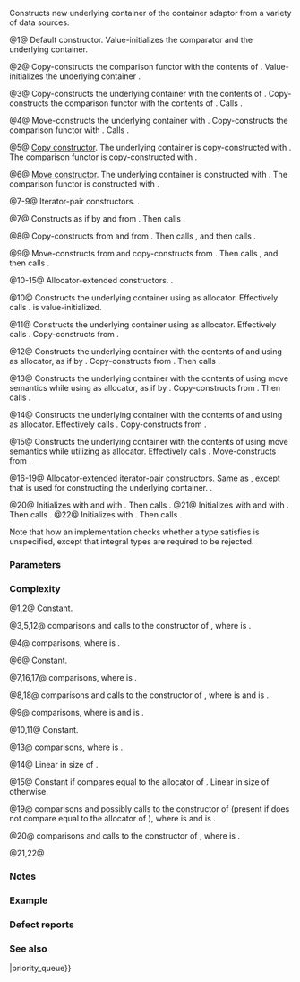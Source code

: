 {{cpp/container/priority_queue/title|priority_queue}}
{{cpp/container/priority_queue/navbar}}
{{dcl begin}}
{{dcl|num=1|since=c++11|
priority_queue() : priority_queue(Compare(), Container()) {}
}}
{{dcl|num=2|since=c++11|
explicit priority_queue( const Compare&amp; compare )
    : priority_queue(compare, Container()) {}
}}
{{dcl rev multi|num=3
|dcl1=
explicit priority_queue( const Compare&amp; compare = Compare(),
                         const Container&amp; cont = Container() );
|since2=c++11|dcl2=
priority_queue( const Compare&amp; compare, const Container&amp; cont );
}}
{{dcl|num=4|since=c++11|
priority_queue( const Compare&amp; compare, Container&amp;&amp; cont );
}}
{{dcl|num=5|
priority_queue( const priority_queue&amp; other );
}}
{{dcl|num=6|since=c++11|
priority_queue( priority_queue&amp;&amp; other );
}}
{{dcl|num=7|since=c++11|1=
template&lt; class InputIt &gt;
priority_queue( InputIt first, InputIt last,
                const Compare&amp; compare = Compare() );
}}
{{dcl rev multi|num=8
|dcl1=
template&lt; class InputIt &gt;
priority_queue( InputIt first, InputIt last,
                const Compare&amp; compare = Compare(),
                const Container&amp; cont = Container() );
|since2=c++11|dcl2=
template&lt; class InputIt &gt;
priority_queue( InputIt first, InputIt last,
                const Compare&amp; compare, const Container&amp; cont );
}}
{{dcl|num=9|since=c++11|
template&lt; class InputIt &gt;
priority_queue( InputIt first, InputIt last,
                const Compare&amp; compare, Container&amp;&amp; cont );
}}
{{dcl|num=10|since=c++11|
template&lt; class Alloc &gt;
explicit priority_queue( const Alloc&amp; alloc );
}}
{{dcl|num=11|since=c++11|
template&lt; class Alloc &gt;
priority_queue( const Compare&amp; compare, const Alloc&amp; alloc );
}}
{{dcl|num=12|since=c++11|
template&lt; class Alloc &gt;
priority_queue( const Compare&amp; compare, const Container&amp; cont,
                const Alloc&amp; alloc );
}}
{{dcl|num=13|since=c++11|
template&lt; class Alloc &gt;
priority_queue( const Compare&amp; compare, Container&amp;&amp; cont,
                const Alloc&amp; alloc );
}}
{{dcl|num=14|since=c++11|
template&lt; class Alloc &gt;
priority_queue( const priority_queue&amp; other, const Alloc&amp; alloc );
}}
{{dcl|num=15|since=c++11|
template&lt; class Alloc &gt;
priority_queue( priority_queue&amp;&amp; other, const Alloc&amp; alloc );
}}
{{dcl|num=16|since=c++11|
template&lt; class InputIt, class Alloc &gt;
priority_queue( InputIt first, InputIt last, const Alloc&amp; alloc );
}}
{{dcl|num=17|since=c++11|
template&lt; class InputIt, class Alloc &gt;
priority_queue( InputIt first, InputIt last, const Compare&amp; compare,
                const Alloc&amp; alloc );
}}
{{dcl|num=18|since=c++11|
template&lt; class InputIt, class Alloc &gt;
priority_queue( InputIt first, InputIt last, const Compare&amp; compare,
                const Container&amp; cont, const Alloc&amp; alloc );
}}
{{dcl|num=19|since=c++11|
template&lt; class InputIt, class Alloc &gt;
priority_queue( InputIt first, InputIt last, const Compare&amp; compare,
                Container&amp;&amp; cont, const Alloc&amp; alloc );
}}
{{dcla|num=20|since=c++23|1=
template&lt; container-compatible-range&lt;T&gt; R &gt;
priority_queue( std::from_range_t, R&amp;&amp; rg,
                const Compare&amp; compare = Compare() );
}}
{{dcl|num=21|since=c++23|
template&lt; container-compatible-range&lt;T&gt; R, class Alloc &gt;
priority_queue( std::from_range_t, R&amp;&amp; rg,
                const Compare&amp; compare, const Alloc&amp; alloc );
}}
{{dcl|num=22|since=c++23|
template&lt; container-compatible-range&lt;T&gt; R, class Alloc &gt;
priority_queue( std::from_range_t, R&amp;&amp; rg, const Alloc&amp; alloc );
}}
{{dcl end}}

Constructs new underlying container of the container adaptor from a variety of data sources.

@1@ Default constructor. Value-initializes the comparator and the underlying container.

@2@ Copy-constructs the comparison functor {{c|comp}} with the contents of {{c|compare}}. Value-initializes the underlying container {{c|c}}.

@3@ Copy-constructs the underlying container {{c|c}} with the contents of {{c|cont}}. Copy-constructs the comparison functor {{c|comp}} with the contents of {{c|compare}}. Calls {{c|std::make_heap(c.begin(), c.end(), comp)}}. {{rev inl|until=c++11|This is also the default constructor.}}

@4@ Move-constructs the underlying container {{c|c}} with {{c|std::move(cont)}}. Copy-constructs the comparison functor {{c|comp}} with {{c|compare}}. Calls {{c|std::make_heap(c.begin(), c.end(), comp)}}.

@5@ [[cpp/language/copy constructor|Copy constructor]]. The underlying container is copy-constructed with {{c|other.c}}. The comparison functor is copy-constructed with {{c|other.comp}}. {{mark implicit}}

@6@ [[cpp/language/move constructor|Move constructor]]. The underlying container is constructed with {{c|std::move(other.c)}}. The comparison functor is constructed with {{c|std::move(other.comp)}}. {{mark implicit}}

@7-9@ Iterator-pair constructors. {{cpp/enable_if|{{tt|InputIt}} satisfies {{named req|InputIterator}}|plural=yes}}.

@7@ Constructs {{c|c}} as if by {{c|c(first, last)}} and {{c|comp}} from {{c|compare}}. Then calls {{c|std::make_heap(c.begin(), c.end(), comp);}}.

@8@ Copy-constructs {{c|c}} from {{c|cont}} and {{c|comp}} from {{c|compare}}. Then calls {{c|c.insert(c.end(), first, last);}}, and then calls {{c|std::make_heap(c.begin(), c.end(), comp);}}.

@9@ Move-constructs {{c|c}} from {{c|std::move(cont)}} and copy-constructs {{c|comp}} from {{c|compare}}. Then calls {{c|c.insert(c.end(), first, last);}}, and then calls {{c|std::make_heap(c.begin(), c.end(), comp);}}.

@10-15@ Allocator-extended constructors. {{cpp/enable_if|{{c|std::uses_allocator&lt;container_type, Alloc&gt;::value}} is {{c|true}}, that is, if the underlying container is an allocator-aware container (true for all standard library containers)|plural=yes}}.

@10@ Constructs the underlying container using {{c|alloc}} as allocator. Effectively calls {{c|c(alloc)}}. {{c|comp}} is value-initialized.

@11@ Constructs the underlying container using {{c|alloc}} as allocator. Effectively calls {{c|c(alloc)}}. Copy-constructs {{c|comp}} from {{c|compare}}.

@12@ Constructs the underlying container with the contents of {{c|cont}} and using {{c|alloc}} as allocator, as if by {{c|c(cont, alloc)}}. Copy-constructs {{c|comp}} from {{c|compare}}. Then calls {{c|std::make_heap(c.begin(), c.end(), comp)}}.

@13@ Constructs the underlying container with the contents of {{c|cont}} using move semantics while using {{c|alloc}} as allocator, as if by {{c|c(std::move(cont), alloc)}}. Copy-constructs {{c|comp}} from {{c|compare}}. Then calls {{c|std::make_heap(c.begin(), c.end(), comp)}}.

@14@ Constructs the underlying container with the contents of {{c|other.c}} and using {{c|alloc}} as allocator. Effectively calls {{c|c(other.c, alloc)}}. Copy-constructs {{c|comp}} from {{c|other.comp}}.

@15@ Constructs the underlying container with the contents of {{c|other}} using move semantics while utilizing {{c|alloc}} as allocator. Effectively calls {{c|c(std::move(other.c), alloc)}}. Move-constructs {{c|comp}} from {{c|other.comp}}.

@16-19@ Allocator-extended iterator-pair constructors. Same as {{v|7-9}}, except that {{c|alloc}} is used for constructing the underlying container. {{cpp/enable_if|{{c|std::uses_allocator&lt;container_type, Alloc&gt;::value}} is {{c|true}} and {{c|InputIt}} satisfies {{named req|InputIterator}}|plural=yes}}.

@20@ Initializes {{c|comp}} with {{c|compare}} and {{c|c}} with {{c|ranges::to&lt;Container&gt;(std::forward&lt;R&gt;(rg))}}. Then calls {{c|std::make_heap(c.begin(), c.end(), comp)}}.
@21@ Initializes {{c|comp}} with {{c|compare}} and {{c|c}} with {{c|ranges::to&lt;Container&gt;(std::forward&lt;R&gt;(rg), alloc)}}. Then calls {{c|std::make_heap(c.begin(), c.end(), comp)}}. 
@22@ Initializes {{c|c}} with {{c|ranges::to&lt;Container&gt;(std::forward&lt;R&gt;(rg), alloc)}}. Then calls {{c|std::make_heap(c.begin(), c.end(), comp)}}.

Note that how an implementation checks whether a type satisfies {{named req|InputIterator}} is unspecified, except that integral types are required to be rejected.

===Parameters===
{{par begin}}
{{par|alloc|allocator to use for all memory allocations of the underlying container}}
{{par|other|another container adaptor to be used as source to initialize the underlying container}}
{{par|cont|container to be used as source to initialize the underlying container}}
{{par|compare|the comparison function object to initialize the underlying comparison functor}}
{{par|first, last|a range {{range|first|last}} of elements to initialize with}}
{{par|rg|a {{ls|cpp/ranges/to#container compatible range}}, that is, an {{lconcept|input_range}} whose elements are convertible to {{tt|T}}}}
{{par hreq}}
{{par req named|Alloc|Allocator}}
{{par req named|Compare|Compare}}
{{par req named|Container|Container|notes=The allocator-extended constructors are only defined if {{tt|Container}} meets the requirements of {{named req|AllocatorAwareContainer}}.}}
{{par req named|InputIt|InputIterator}}
{{par end}}

===Complexity===
@1,2@ Constant.

@3,5,12@ {{mathjax-or|\(\scriptsize \mathcal{O}{(N)}\)|O(N)}} comparisons and {{mathjax-or|\(\scriptsize \mathcal{O}{(N)}\)|O(N)}} calls to the constructor of {{tt|value_type}}, where {{mathjax-or|\(\scriptsize N\)|N}} is {{c|cont.size()}}.

@4@ {{mathjax-or|\(\scriptsize \mathcal{O}{(N)}\)|O(N)}} comparisons, where {{mathjax-or|\(\scriptsize N\)|N}} is {{c|cont.size()}}.

@6@ Constant.

@7,16,17@ {{mathjax-or|\(\scriptsize \mathcal{O}{(M)}\)|O(M)}} comparisons, where {{mathjax-or|\(\scriptsize M\)|M}} is {{c|std::distance(first, last)}}.

@8,18@ {{mathjax-or|\(\scriptsize \mathcal{O}{(N + M)}\)|O(N + M)}} comparisons and {{mathjax-or|\(\scriptsize \mathcal{O}{(N)}\)|O(N)}} calls to the constructor of {{tt|value_type}}, where {{mathjax-or|\(\scriptsize N\)|N}} is {{c|cont.size()}} and {{mathjax-or|\(\scriptsize M\)|M}} is {{c|std::distance(first, last)}}.

@9@ {{mathjax-or|\(\scriptsize \mathcal{O}{(N + M)}\)|O(N + M)}} comparisons, where {{mathjax-or|\(\scriptsize N\)|N}} is {{c|cont.size()}} and {{mathjax-or|\(\scriptsize M\)|M}} is {{c|std::distance(first, last)}}.

@10,11@ Constant.

@13@ {{mathjax-or|\(\scriptsize \mathcal{O}{(N)}\)|O(N)}} comparisons, where {{mathjax-or|\(\scriptsize N\)|N}} is {{c|cont.size()}}.

@14@ Linear in size of {{c|other}}.

@15@ Constant if {{tt|Alloc}} compares equal to the allocator of {{c|other}}. Linear in size of {{c|other}} otherwise.

@19@ {{mathjax-or|\(\scriptsize \mathcal{O}{(N + M)}\)|O(N + M)}} comparisons and possibly {{mathjax-or|\(\scriptsize \mathcal{O}{(N)}\)|O(N)}} calls to the constructor of {{tt|value_type}} (present if {{tt|Alloc}} does not compare equal to the allocator of {{c|other}}), where {{mathjax-or|\(\scriptsize N\)|N}} is {{c|cont.size()}} and {{mathjax-or|\(\scriptsize M\)|M}} is {{c|std::distance(first, last)}}.

@20@ {{mathjax-or|\(\scriptsize \mathcal{O}{(N)}\)|O(N)}} comparisons and {{mathjax-or|\(\scriptsize \mathcal{O}{(N)}\)|O(N)}} calls to the constructor of {{tt|value_type}}, where {{mathjax-or|\(\scriptsize N\)|N}} is {{c|ranges::distance(rg)}}.

@21,22@ {{todo}}

===Notes===
{{feature test macro|__cpp_lib_containers_ranges|[[cpp/ranges/to#container compatible range|Ranges-aware]] construction and insertion; overloads {{vl|20-22}}|value=202202L|std=C++23}}

===Example===
{{example
|code=
#include &lt;complex&gt;
#include &lt;functional&gt;
#include &lt;iostream&gt;
#include &lt;queue&gt;
#include &lt;vector&gt;

int main()
{
    std::priority_queue&lt;int&gt; pq1;
    pq1.push(5);
    std::cout &lt;&lt; "pq1.size() = " &lt;&lt; pq1.size() &lt;&lt; '\n';

    std::priority_queue&lt;int&gt; pq2 {pq1};
    std::cout &lt;&lt; "pq2.size() = " &lt;&lt; pq2.size() &lt;&lt; '\n';

    std::vector&lt;int&gt; vec {3, 1, 4, 1, 5};
    std::priority_queue&lt;int&gt; pq3 {std::less&lt;int&gt;(), vec};
    std::cout &lt;&lt; "pq3.size() = " &lt;&lt; pq3.size() &lt;&lt; '\n';

    for (std::cout &lt;&lt; "pq3 : "; !pq3.empty(); pq3.pop())
        std::cout &lt;&lt; pq3.top() &lt;&lt; ' ';
    std::cout &lt;&lt; '\n';

    // Demo With Custom Comparator:

    using my_value_t = std::complex&lt;double&gt;;
    using my_container_t = std::vector&lt;my_value_t&gt;;

    auto my_comp = [](const my_value_t&amp; z1, const my_value_t&amp; z2)
    {
        return z2.real() &lt; z1.real();
    };

    std::priority_queue&lt;my_value_t,
                        my_container_t,
                        decltype(my_comp)&gt; pq4{my_comp};

    using namespace std::complex_literals;
    pq4.push(5.0 + 1i);
    pq4.push(3.0 + 2i);
    pq4.push(7.0 + 3i);

    for (; !pq4.empty(); pq4.pop())
    {
        const auto&amp; z = pq4.top();
        std::cout &lt;&lt; "pq4.top() = " &lt;&lt; z &lt;&lt; '\n';
    }

    // TODO: C++23 range-aware ctors
}
|output=
pq1.size() = 1
pq2.size() = 1
pq3.size() = 5
pq3 : 5 4 3 1 1
pq4.top() = (3,2)
pq4.top() = (5,1)
pq4.top() = (7,3)
}}

===Defect reports===
{{dr list begin}}
{{dr list item|paper=P0935R0|std=C++11|before=default constructor and constructor {{v|4}} were explicit|after=made implicit}}
{{dr list item|wg=lwg|dr=3506|std=C++11|before=allocator-extended iterator-pair constructors were missing|after=added}}
{{dr list item|wg=lwg|dr=3522|std=C++11|before=constraints on iterator-pair constructors were missing|after=added}}
{{dr list item|wg=lwg|dr=3529|std=C++11|before=construction from a pair of iterators called {{tt|insert}}|after=constructs the container from them}}
{{dr list end}}

===See also===
{{dsc begin}}
{{dsc inc|cpp/container/dsc operator{{=}}|priority_queue}}
{{dsc end}}

{{langlinks|de|es|fr|it|ja|pt|ru|zh}}